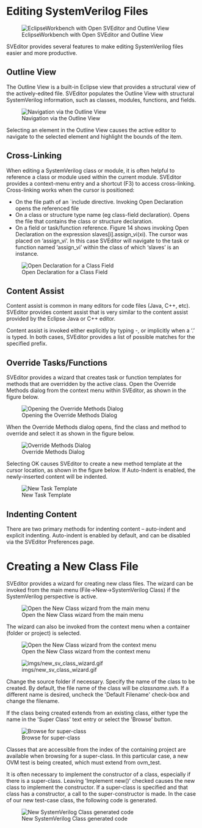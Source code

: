 = Editing SystemVerilog Files =

[[Image:imgs/sv_file_outline.gif|EclipseWorkbench with Open SVEditor and Outline View]]

SVEditor provides several features to make editing SystemVerilog files easier and more productive. 

== Outline View ==
The Outline View is a built-in Eclipse view that provides a structural view of the actively-edited file. SVEditor populates the Outline View with structural SystemVerilog information, such as classes, modules, functions, and fields.

[[Image:imgs/outline_navigation.gif|Navigation via the Outline View]]

Selecting an element in the Outline View causes the active editor to navigate to the selected element and highlight the bounds of the item.

== Cross-Linking ==
When editing a SystemVerilog class or module, it is often helpful to reference a class or module used within the current module. SVEditor provides a context-menu entry and a shortcut (F3) to access cross-linking. Cross-linking works when the cursor is positioned:
* On the file path of an `include directive. Invoking Open Declaration opens the referenced file
* On a class or structure type name (eg class-field declaration). Opens the file that contains the class or structure declaration.
* On a field or task/function reference. Figure 14 shows invoking Open Declaration on the expression <nowiki>slaves[i].assign_vi(xi)</nowiki>. The cursor was placed on ‘assign_vi’. In this case SVEditor will navigate to the task or function named ‘assign_vi’ within the class of which ‘slaves’ is an instance.

[[Image:imgs/open_declaration.gif|Open Declaration for a Class Field]]

== Content Assist ==
Content assist is common in many editors for code files (Java, C++, etc). SVEditor provides content assist that is very similar to the content assist provided by the Eclipse Java or C++ editor.

Content assist is invoked either explicitly by typing <CTRL>-<SPACE>, or implicitly when a ‘.’ is typed. In both cases, SVEditor provides a list of possible matches for the specified prefix.

== Override Tasks/Functions ==
SVEditor provides a wizard that creates task or function templates for methods that are overridden by the active class. Open the Override Methods dialog from the context menu within SVEditor, as shown in the figure below.

[[Image:imgs/override_methods.gif|Opening the Override Methods Dialog]]

When the Override Methods dialog opens, find the class and method to override and select it as shown in the figure below.

[[Image:imgs/override_methods_dialog.gif|Override Methods Dialog]]

Selecting OK causes SVEditor to create a new method template at the cursor location, as shown in the figure below. If Auto-Indent is enabled, the newly-inserted content will be indented.

[[Image:imgs/override_methods_new_task.gif|New Task Template]]

== Indenting Content ==
There are two primary methods for indenting content – auto-indent and explicit indenting. Auto-indent is enabled by default, and can be disabled via the SVEditor Preferences page. 


= Creating a New Class File =
SVEditor provides a wizard for creating new class files. The wizard can be invoked from the main menu (File->New->SystemVerilog Class) if the SystemVerilog perspective is active.  

[[Image:imgs/new_sv_class_main_menu.gif|Open the New Class wizard from the main menu]]

The wizard can also be invoked from the context menu when a container (folder or project) is selected.

[[Image:imgs/new_sv_class_context_menu.gif|Open the New Class wizard from the context menu]]

[[Image:imgs/new_sv_class_wizard.gif]]

Change the source folder if necessary. Specify the name of the class to be created. By default, the file name of the class will be ''classname''.svh. If a different name is desired, uncheck the 'Default Filename' check-box and change the filename.

If the class being created extends from an existing class, either type the name in the 'Super Class' text entry or select the 'Browse' button.

[[Image:imgs/new_sv_class_browse_superclass.gif|Browse for super-class]]

Classes that are accessible from the index of the containing project are available when browsing for a super-class. In this particular case, a new OVM test is being created, which must extend from ovm_test. 

It is often necessary to implement the constructor of a class, especially if there is a super-class. Leaving 'Implement new()' checked causes the new class to implement the constructor. If a super-class is specified and that class has a constructor, a call to the super-constructor is made. In the case of our new test-case class, the following code is generated.

[[Image:imgs/new_sv_class_code.gif|New SystemVerilog Class generated code]]



